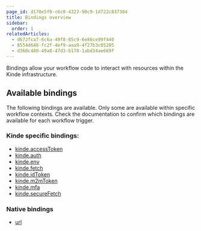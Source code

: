 ```yaml
---
page_id: d170e5f0-c6c0-4323-90c9-1d722c837384
title: Bindings overview
sidebar:
  order: 1
relatedArticles:
  - d672fca7-6c6a-49f8-85c9-6e86ce99f440
  - 8554d648-fc2f-4ef9-aaa9-4f27b3c05205
  - d360c480-49a8-47d3-b178-1abd34ae669f
---
```


Bindings allow your workflow code to interact with resources within the Kinde infrastructure.

## Available bindings

The following bindings are available. Only some are available within specific workflow contexts. Check the documentation to confirm which bindings are available for each workflow trigger.

### Kinde specific bindings:

- [kinde.accessToken](/workflows/bindings/access-token-binding/)
- [kinde.auth](/workflows/bindings/auth-binding/)
- [kinde.env](/workflows/bindings/env-binding/)
- [kinde.fetch](/workflows/bindings/fetch-binding/)
- [kinde.idToken](/workflows/bindings/id-token-binding/)
- [kinde.m2mToken](/workflows/bindings/m2m-token-binding/)
- [kinde.mfa](/workflows/bindings/mfa-token-binding/)
- [kinde.secureFetch](/workflows/bindings/secure-fetch-binding/)

### Native bindings

- [url](/workflows/bindings/url-binding/)
